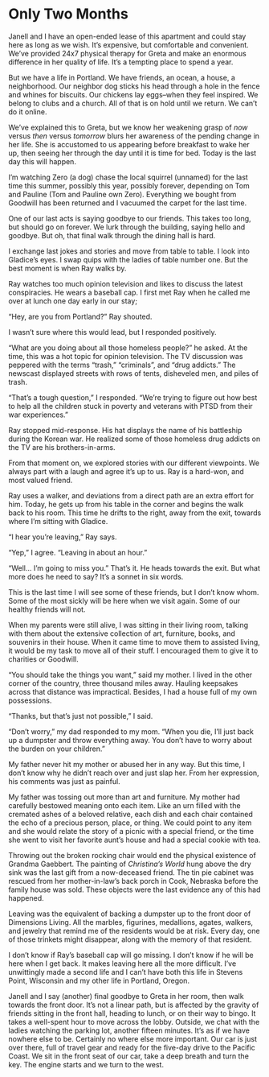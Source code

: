 # Only Two Months {.unnumbered}

Janell and I have an open-ended lease of this apartment and could stay here as long as we wish. It's expensive, but comfortable and convenient. We've provided 24x7 physical therapy for Greta and make an enormous difference in her quality of life. It's a tempting place to spend a year.

But we have a life in Portland. We have friends, an ocean, a house, a neighborhood. Our neighbor dog sticks his head through a hole in the fence and whines for biscuits. Our chickens lay eggs--when they feel inspired. We belong to clubs and a church. All of that is on hold until we return. We can't do it online.

We've explained this to Greta, but we know her weakening grasp of *now* versus *then* versus *tomorrow* blurs her awareness of the pending change in her life. She is accustomed to us appearing before breakfast to wake her up, then seeing her through the day until it is time for bed. Today is the last day this will happen.

I'm watching Zero (a dog) chase the local squirrel (unnamed) for the last time this summer, possibly this year, possibly forever, depending on Tom and Pauline (Tom and Pauline own Zero). Everything we bought from Goodwill has been returned and I vacuumed the carpet for the last time.

One of our last acts is saying goodbye to our friends. This takes too long, but should go on forever. We lurk through the building, saying hello and goodbye. But oh, that final walk through the dining hall is hard.

I exchange last jokes and stories and move from table to table. I look into Gladice's eyes. I swap quips with the ladies of table number one. But the best moment is when Ray walks by.

Ray watches too much opinion television and likes to discuss the latest conspiracies. He wears a baseball cap. I first met Ray when he called me over at lunch one day early in our stay;

"Hey, are you from Portland?" Ray shouted.

I wasn't sure where this would lead, but I responded positively.

"What are you doing about all those homeless people?" he asked. At the time, this was a hot topic for opinion television. The TV discussion was peppered with the terms "trash," "criminals", and "drug addicts." The newscast displayed streets with rows of tents, disheveled men, and piles of trash.

"That's a tough question," I responded. "We're trying to figure out how best to help all the children stuck in poverty and veterans with PTSD from their war experiences."

Ray stopped mid-response. His hat displays the name of his battleship during the Korean war. He realized some of those homeless drug addicts on the TV are his brothers-in-arms.

From that moment on, we explored stories with our different viewpoints. We always part with a laugh and agree it's up to us. Ray is a hard-won, and most valued friend.

Ray uses a walker, and deviations from a direct path are an extra effort for him. Today, he gets up from his table in the corner and begins the walk back to his room. This time he drifts to the right, away from the exit, towards where I'm sitting with Gladice.

"I hear you're leaving," Ray says.

"Yep," I agree. "Leaving in about an hour."

"Well... I'm going to miss you." That's it. He heads towards the exit. But what more does he need to say? It's a sonnet in six words.

This is the last time I will see some of these friends, but I don't know whom. Some of the most sickly will be here when we visit again. Some of our healthy friends will not.

When my parents were still alive, I was sitting in their living room, talking with them about the extensive collection of art, furniture, books, and souvenirs in their house. When it came time to move them to assisted living, it would be my task to move all of their stuff. I encouraged them to give it to charities or Goodwill.

"You should take the things you want," said my mother. I lived in the other corner of the country, three thousand miles away. Hauling keepsakes across that distance was impractical. Besides, I had a house full of my own possessions.

"Thanks, but that's just not possible," I said.

"Don't worry," my dad responded to my mom. "When you die, I'll just back up a dumpster and throw everything away. You don't have to worry about the burden on your children."

My father never hit my mother or abused her in any way. But this time, I don't know why he didn't reach over and just slap her. From her expression, his comments was just as painful.

My father was tossing out more than art and furniture. My mother had carefully bestowed meaning onto each item. Like an urn filled with the cremated ashes of a beloved relative, each dish and each chair contained the echo of a precious person, place, or thing. We could point to any item and she would relate the story of a picnic with a special friend, or the time she went to visit her favorite aunt's house and had a special cookie with tea.

Throwing out the broken rocking chair would end the physical existence of Grandma Gaebbert. The painting of *Christina's World* hung above the dry sink was the last gift from a now-deceased friend. The tin pie cabinet was rescued from her mother-in-law's back porch in Cook, Nebraska before the family house was sold. These objects were the last evidence any of this had happened.

Leaving was the equivalent of backing a dumpster up to the front door of Dimensions Living. All the marbles, figurines, medallions, agates, walkers, and jewelry that remind me of the residents would be at risk. Every day, one of those trinkets might disappear, along with the memory of that resident.

I don't know if Ray's baseball cap will go missing. I don't know if he will be here when I get back. It makes leaving here all the more difficult. I've unwittingly made a second life and I can't have both this life in Stevens Point, Wisconsin and my other life in Portland, Oregon.

Janell and I say (another) final goodbye to Greta in her room, then walk towards the front door. It's not a linear path, but is affected by the gravity of friends sitting in the front hall, heading to lunch, or on their way to bingo. It takes a well-spent hour to move across the lobby. Outside, we chat with the ladies watching the parking lot, another fifteen minutes. It's as if we have nowhere else to be. Certainly no where else more important. Our car is just over there, full of travel gear and ready for the five-day drive to the Pacific Coast. We sit in the front seat of our car, take a deep breath and turn the key. The engine starts and we turn to the west.
